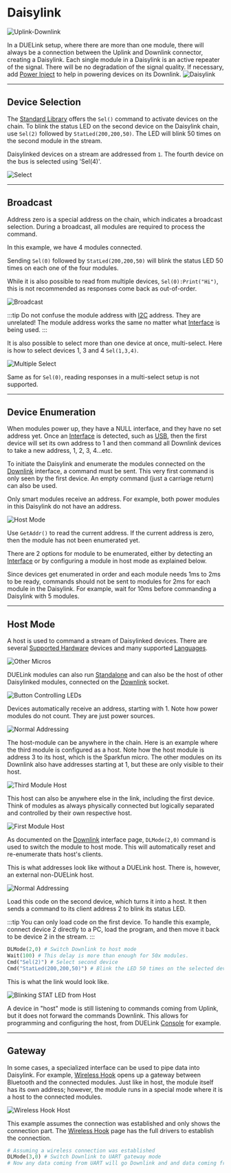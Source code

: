 # Daisylink

![Uplink-Downlink](pathname:///img/uplink-downlink.png)

In a DUELink setup, where there are more than one module, there will always be a connection between the Uplink and Downlink connector, creating a Daisylink. Each single module in a Daisylink is an active repeater of the signal. There will be no degradation of the signal quality. If necessary, add [Power Inject](../products/adpowerinject-a) to help in powering devices on its Downlink.
![Daisylink](pathname:///img/daisylink.png)

---

## Device Selection

The [Standard Library](./stdlib) offers the `Sel()` command to activate devices on the chain. To blink the status LED on the second device on the Daisylink chain, use `Sel(2)` followed by `StatLed(200,200,50)`. The LED will blink 50 times on the second module in the stream.

Daisylinked devices on a stream are addressed from `1`. The fourth device on the bus is selected using 'Sel(4)'.

![Select](pathname:///img/select.png)


---

## Broadcast

Address zero is a special address on the chain, which indicates a broadcast selection. During a broadcast, all modules are required to process the command.

In this example, we have 4 modules connected.

Sending `Sel(0)` followed by `StatLed(200,200,50)` will blink the status LED 50 times on each one of the four modules.


While it is also possible to read from multiple devices, `Sel(0):Print("Hi")`, this is not recommended as responses  come back as out-of-order.

![Broadcast](pathname:///img/broadcast.png)

:::tip
Do not confuse the module address with [I2C](../interface/i2c) address. They are unrelated! The module address works the same no matter what [Interface](../interface/intro) is being used.
:::

It is also possible to select more than one device at once, multi-select. Here is how to select devices 1, 3 and 4 `Sel(1,3,4)`.

![Multiple Select](pathname:///img/multiple-select.png)

Same as for `Sel(0)`, reading responses in a multi-select setup is not supported.

---

## Device Enumeration

When modules power up, they have a NULL interface, and they have no set address yet. Once an [Interface](../interface/intro) is detected, such as [USB](../interface/usb), then the first device will set its own address to 1 and then command all Downlink devices to take a new address, 1, 2, 3, 4...etc.

To initiate the Daisylink and enumerate the modules connected on the [Downlink](../interface/downlink) interface, a command must be sent. This very first command is only seen by the first device. An empty command (just a carriage return) can also be used.

Only smart modules receive an address. For example, both power modules in this Daisylink do not have an address.

![Host Mode](pathname:///img/host-mode.png)

Use `GetAddr()` to read the current address. If the current address is zero, then the module has not been enumerated yet.

There are 2 options for module to be enumerated, either by detecting an [Interface](../interface/intro) or by configuring a module in host mode as explained below.

Since devices get enumerated in order and each module needs 1ms to 2ms to be ready, commands should not be sent to modules for 2ms for each module in the Daisylink. For example, wait for 10ms before commanding a Daisylink with 5 modules.

---

## Host Mode

A host is used to command a stream of Daisylinked devices. There are several [Supported Hardware](../hw/intro) devices and many supported [Languages](../language/intro).

![Other Micros](pathname:///img/other-micros.png)

DUELink modules can also run [Standalone](../language/standalone) and can also be the host of other Daisylinked modules, connected on the [Downlink](../interface/downlink) socket.


![Button Controlling LEDs](pathname:///img/button-led.gif)

Devices automatically receive an address, starting with 1. Note how power modules do not count. They are just power sources.

![Normal Addressing](pathname:///img/daisylink-normal.png)

The host-module can be anywhere in the chain. Here is an example where the third module is configured as a host. Note how the host module is address 3 to its host, which is the Sparkfun micro. The other modules on its Downlink also have addresses starting at 1, but these are only visible to their host.

![Third Module Host](pathname:///img/daisylink-third-host.png)

This host can also be anywhere else in the link, including the first device. Think of modules as always physically connected but logically separated and controlled by their own respective host.

![First Module Host](pathname:///img/daisylink-first-host.png)

As documented on the [Downlink](../interface/downlink) interface page, `DLMode(2,0)` command is used to switch the module to host mode. This will automatically reset and re-enumerate thats host's clients.

This is what addresses look like without a DUELink host. There is, however, an external non-DUELink host.

![Normal Addressing](pathname:///img/daisylink-normal.png)

Load this code on the second device, which turns it into a host. It then sends a command to its client address 2 to blink its status LED. 

:::tip
You can only load code on the first device. To handle this example, connect device 2 directly to a PC, load the program, and then move it back to be device 2 in the stream.
:::

```py
DLMode(2,0) # Switch Downlink to host mode
Wait(100) # This delay is more than enough for 50x modules.
Cmd("Sel(2)") # Select second device
Cmd("StatLed(200,200,50)") # Blink the LED 50 times on the selected device
```

This is what the link would look like.

![Blinking STAT LED from Host](pathname:///img/daisylink-host-blink.png)

A device in "host" mode is still listening to commands coming from Uplink, but it does not forward the commands Downlink. This allows for programming and configuring the host, from DUELink [Console](../console) for example.

---

## Gateway

In some cases, a specialized interface can be used to pipe data into Daisylink. For example, [Wireless Hook](../products/adwirelesshook-a) opens up a gateway between Bluetooth and the connected modules. Just like in host, the module itself has its own address; however, the module runs in a special mode where it is a host to the connected modules.


![Wireless Hook Host](pathname:///img/daisylink-wireless-host.png)


This example assumes the connection was established and only shows the connection part. The [Wireless Hook](../products/adwirelesshook-a) page has the full drivers to establish the connection.


```py
# Assuming a wireless connection was established
DLMode(3,0) # Switch Downlink to UART gateway mode
# Now any data coming from UART will go Downlink and and data coming from Downlink will go up UART.
```
